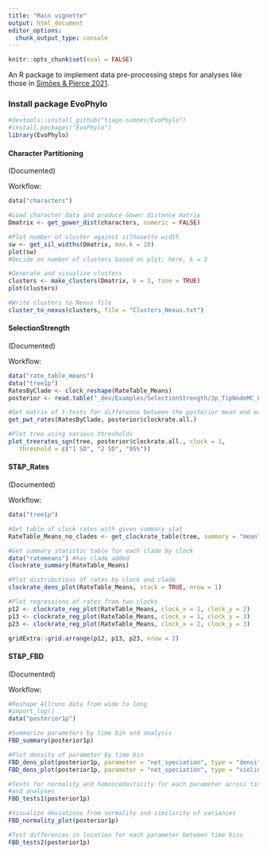 ```yaml
---
title: "Main vignette"
output: html_document
editor_options: 
  chunk_output_type: console
---
```

```r
knitr::opts_chunk$set(eval = FALSE)
```

An R package to implement data pre-processing steps for analyses like those in [Simões & Pierce 2021](https://www.nature.com/articles/s41559-021-01532-x). 

### Install package EvoPhylo

```r
#devtools::install_github("tiago-simoes/EvoPhylo")
#install.packages("EvoPhylo")
library(EvoPhylo)
```


#### Character Partitioning
(Documented)

Workflow:
```r
data("characters")

#Load character data and produce Gower distance matrix
Dmatrix <- get_gower_dist(characters, numeric = FALSE)

#Plot number of cluster against silhouette width
sw <- get_sil_widths(Dmatrix, max.k = 10)
plot(sw)
#Decide on number of clusters based on plot; here, k = 3

#Generate and visualize clusters
clusters <- make_clusters(Dmatrix, k = 3, tsne = TRUE)
plot(clusters)

#Write clusters to Nexus file
cluster_to_nexus(clusters, file = "Clusters_Nexus.txt")
```

#### SelectionStrength
(Documented)

Workflow:
```r
data("rate_table_means")
data("tree1p")
RatesByClade <- clock_reshape(RateTable_Means)
posterior <- read.table("_dev/Examples/SelectionStrength/3p_TipNodeMC_CombLog_8k.p", header = TRUE)

#Get matrix of t-tests for difference between the posterior mean and each rate
get_pwt_rates(RatesByClade, posterior$clockrate.all.)

#Plot tree using various thresholds
plot_treerates_sgn(tree, posterior$clockrate.all., clock = 1,
   threshold = c("1 SD", "2 SD", "95%"))

```

#### ST&P_Rates
(Documented)

Workflow:
```r
data("tree1p")

#Get table of clock rates with given summary stat
RateTable_Means_no_clades <- get_clockrate_table(tree, summary = "mean")

#Get summary statistic table for each clade by clock 
data("ratemeans") #has clade added
clockrate_summary(RateTable_Means)

#Plot distributions of rates by clock and clade
clockrate_dens_plot(RateTable_Means, stack = TRUE, nrow = 1)

#Plot regressions of rates from two clocks
p12 <- clockrate_reg_plot(RateTable_Means, clock_x = 1, clock_y = 2)
p13 <- clockrate_reg_plot(RateTable_Means, clock_x = 1, clock_y = 3)
p23 <- clockrate_reg_plot(RateTable_Means, clock_x = 2, clock_y = 3)

gridExtra::grid.arrange(p12, p13, p23, nrow = 2)

```

#### ST&P_FBD
(Documented)

Workflow:
```r
#Reshape Allruns data from wide to long
#import_log()
data("posterior1p")

#Summarize parameters by time bin and analysis
FBD_summary(posterior1p)

#Plot density of parameter by time bin
FBD_dens_plot(posterior1p, parameter = "net_speciation", type = "density")
FBD_dens_plot(posterior1p, parameter = "net_speciation", type = "violin")

#Tests for normality and homoscedasticity for each parameter across time bins
#and analyses
FBD_tests1(posterior1p)

#Visualize deviations from normality and similarity of variances
FBD_normality_plot(posterior1p)

#Test differences in location for each parameter between time bins 
FBD_tests2(posterior1p)

```
